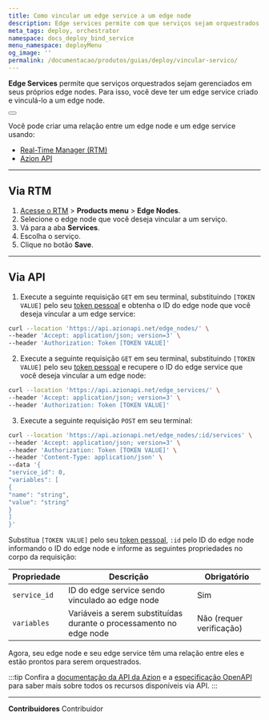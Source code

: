 ```yaml
---
title: Como vincular um edge service a um edge node
description: Edge services permite com que serviços sejam orquestrados nos seus edge nodes. Para isso, você precisa criar um serviço e vinculá-lo a um edge node.
meta_tags: deploy, orchestrator
namespace: docs_deploy_bind_service
menu_namespace: deployMenu
og_image: ''
permalink: /documentacao/produtos/guias/deploy/vincular-servico/
---
```



**Edge Services** permite que serviços orquestrados sejam gerenciados em seus próprios edge nodes. Para isso, você deve ter um edge service criado e vinculá-lo a um edge node.

<Button href="/en/documentation/products/guides/deploy/create-edge-service/" text="ir para o guia de como criar um edge service" variant="secondary" target="_blank"></Button>

Você pode criar uma relação entre um edge node e um edge service usando:

- [Real-Time Manager (RTM)](/en/documentation/products/guides/how-to-access-rtm/)
- [Azion API](https://api.azion.com/)

---

## Via RTM 

1. [Acesse o RTM](/en/documentation/products/guides/access-rtm/) > **Products menu** > **Edge Nodes**.
2. Selecione o edge node que você deseja vincular a um serviço.
3. Vá para a aba **Services**.
4. Escolha o serviço.
5. Clique no botão **Save**.

---

## Via API


1. Execute a seguinte requisição `GET` em seu terminal, substituindo `[TOKEN VALUE]` pelo seu [token pessoal](/en/documentation/products/guides/personal-tokens/) e obtenha o ID do edge node que você deseja vincular a um edge service:

```bash
curl --location 'https://api.azionapi.net/edge_nodes/' \
--header 'Accept: application/json; version=3' \
--header 'Authorization: Token [TOKEN VALUE]'
```


2. Execute a seguinte requisição `GET` em seu terminal, substituindo `[TOKEN VALUE]` pelo seu [token pessoal](/en/documentation/products/guides/personal-tokens/) e recupere o ID do edge service que você deseja vincular a um edge node:

```bash
curl --location 'https://api.azionapi.net/edge_services/' \
--header 'Accept: application/json; version=3' \
--header 'Authorization: Token [TOKEN VALUE]'
``` 


3. Execute a seguinte requisição `POST` em seu terminal:

```bash
curl --location 'https://api.azionapi.net/edge_nodes/:id/services' \
--header 'Accept: application/json; version=3' \
--header 'Authorization: Token [TOKEN VALUE]' \
--header 'Content-Type: application/json' \
--data '{
"service_id": 0,
"variables": [
{
"name": "string",
"value": "string"
}
]
}'
```


Substitua `[TOKEN VALUE]` pelo seu [token pessoal](/en/documentation/products/guides/personal-tokens/), `:id` pelo ID do edge node informando o ID do edge node e informe as seguintes propriedades no corpo da requisição:

| Propriedade | Descrição | Obrigatório | 
| - | - | - | 
| `service_id` | ID do edge service sendo vinculado ao edge node | Sim |
| `variables` | Variáveis a serem substituídas durante o processamento no edge node | Não (requer verificação) |

Agora, seu edge node e seu edge service têm uma relação entre eles e estão prontos para serem orquestrados. 

:::tip
Confira a [documentação da API da Azion](https://api.azion.com/) e a [especificação OpenAPI](https://github.com/aziontech/azionapi-openapi/) para saber mais sobre todos os recursos disponíveis via API.
:::

---


**Contribuidores** <ContributorList>Contribuidor</ContributorList>

